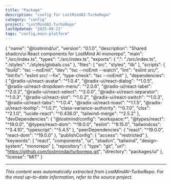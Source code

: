 ```yaml
---
title: "Package"
description: "config for LostMindAI-TurboRepo"
category: "config"
project: "LostMindAI-TurboRepo"
lastUpdated: "2025-09-21"
tags: "config,main-platform"
---
```


{
  "name": "@lostmind/ui",
  "version": "0.1.0",
  "description": "Shared shadcn/ui React components for LostMind AI monorepo",
  "main": "./src/index.ts",
  "types": "./src/index.ts",
  "exports": {
    ".": "./src/index.ts",
    "./styles": "./styles/globals.css"
  },
  "files": [
    "src",
    "styles",
    "lib"
  ],
  "scripts": {
    "build": "tsc --noEmit",
    "dev": "tsc --noEmit --watch",
    "lint": "eslint src/",
    "lint:fix": "eslint src/ --fix",
    "type-check": "tsc --noEmit"
  },
  "dependencies": {
    "@radix-ui/react-avatar": "^1.0.4",
    "@radix-ui/react-dialog": "^1.0.5",
    "@radix-ui/react-dropdown-menu": "^2.0.6",
    "@radix-ui/react-label": "^2.0.2",
    "@radix-ui/react-select": "^2.0.0",
    "@radix-ui/react-separator": "^1.0.3",
    "@radix-ui/react-slot": "^1.0.2",
    "@radix-ui/react-switch": "^1.0.3",
    "@radix-ui/react-tabs": "^1.0.4",
    "@radix-ui/react-toast": "^1.1.5",
    "@radix-ui/react-tooltip": "^1.0.7",
    "class-variance-authority": "^0.7.0",
    "clsx": "^2.1.0",
    "lucide-react": "^0.436.0",
    "tailwind-merge": "^2.5.2"
  },
  "devDependencies": {
    "@lostmind/config": "workspace:*",
    "@types/react": "^19.0.0",
    "@types/react-dom": "^19.0.0",
    "eslint": "^9.15.0",
    "tailwindcss": "^3.4.10",
    "typescript": "^5.4.5"
  },
  "peerDependencies": {
    "react": "^19.0.0",
    "react-dom": "^19.0.0"
  },
  "publishConfig": {
    "access": "restricted"
  },
  "keywords": [
    "react",
    "components",
    "ui",
    "shadcn",
    "tailwind",
    "design-system",
    "monorepo"
  ],
  "repository": {
    "type": "git",
    "url": "https://github.com/lostmindai/turborepo.git",
    "directory": "packages/ui"
  },
  "license": "MIT"
}


---
*This content was automatically extracted from LostMindAI-TurboRepo. For the most up-to-date information, refer to the source project.*
